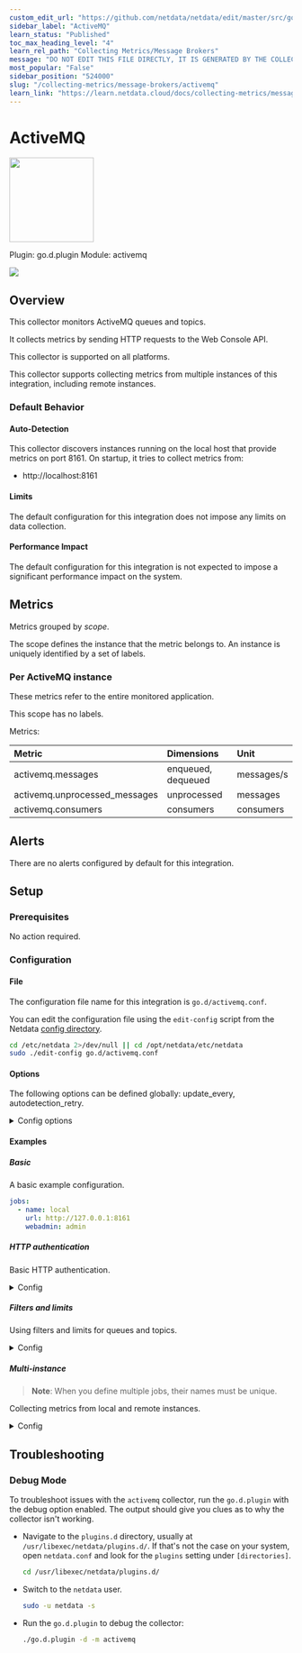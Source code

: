 ```yaml
---
custom_edit_url: "https://github.com/netdata/netdata/edit/master/src/go/collectors/go.d.plugin/modules/activemq/metadata.yaml"
sidebar_label: "ActiveMQ"
learn_status: "Published"
toc_max_heading_level: "4"
learn_rel_path: "Collecting Metrics/Message Brokers"
message: "DO NOT EDIT THIS FILE DIRECTLY, IT IS GENERATED BY THE COLLECTOR'S metadata.yaml FILE"
most_popular: "False"
sidebar_position: "524000"
slug: "/collecting-metrics/message-brokers/activemq"
learn_link: "https://learn.netdata.cloud/docs/collecting-metrics/message-brokers/activemq"
---
```



# ActiveMQ


<img src="https://netdata.cloud/img/activemq.png" width="150"/>


Plugin: go.d.plugin
Module: activemq

<img src="https://img.shields.io/badge/maintained%20by-Netdata-%2300ab44" />

## Overview

This collector monitors ActiveMQ queues and topics.

It collects metrics by sending HTTP requests to the Web Console API.

This collector is supported on all platforms.

This collector supports collecting metrics from multiple instances of this integration, including remote instances.


### Default Behavior

#### Auto-Detection

This collector discovers instances running on the local host that provide metrics on port 8161.
On startup, it tries to collect metrics from:

- http://localhost:8161


#### Limits

The default configuration for this integration does not impose any limits on data collection.

#### Performance Impact

The default configuration for this integration is not expected to impose a significant performance impact on the system.


## Metrics

Metrics grouped by *scope*.

The scope defines the instance that the metric belongs to. An instance is uniquely identified by a set of labels.



### Per ActiveMQ instance

These metrics refer to the entire monitored application.

This scope has no labels.

Metrics:

| Metric | Dimensions | Unit |
|:------|:----------|:----|
| activemq.messages | enqueued, dequeued | messages/s |
| activemq.unprocessed_messages | unprocessed | messages |
| activemq.consumers | consumers | consumers |



## Alerts

There are no alerts configured by default for this integration.


## Setup

### Prerequisites

No action required.

### Configuration

#### File

The configuration file name for this integration is `go.d/activemq.conf`.


You can edit the configuration file using the `edit-config` script from the
Netdata [config directory](/docs/netdata-agent/configuration#the-netdata-config-directory).

```bash
cd /etc/netdata 2>/dev/null || cd /opt/netdata/etc/netdata
sudo ./edit-config go.d/activemq.conf
```
#### Options

The following options can be defined globally: update_every, autodetection_retry.


<details><summary>Config options</summary>

| Name | Description | Default | Required |
|:----|:-----------|:-------|:--------:|
| update_every | Data collection frequency. | 1 | no |
| autodetection_retry | Recheck interval in seconds. Zero means no recheck will be scheduled. | 0 | no |
| url | Server URL. | http://localhost:8161 | yes |
| webadmin | Webadmin root path. | admin | yes |
| max_queues | Maximum number of concurrently collected queues. | 50 | no |
| max_topics | Maximum number of concurrently collected topics. | 50 | no |
| queues_filter | Queues filter. Syntax is [simple patterns](/docs/developer-and-contributor-corner/libnetdata/simple-patterns#simple-patterns). |  | no |
| topics_filter | Topics filter. Syntax is [simple patterns](/docs/developer-and-contributor-corner/libnetdata/simple-patterns#simple-patterns). |  | no |
| username | Username for basic HTTP authentication. |  | no |
| password | Password for basic HTTP authentication. |  | no |
| proxy_username | Username for proxy basic HTTP authentication. |  | no |
| proxy_password | Password for proxy basic HTTP authentication. |  | no |
| method | HTTP request method. | GET | no |
| timeout | HTTP request timeout. | 1 | no |
| body | HTTP request body. |  | no |
| headers | HTTP request headers. |  | no |
| not_follow_redirects | Redirect handling policy. Controls whether the client follows redirects. | no | no |
| tls_skip_verify | Server certificate chain and hostname validation policy. Controls whether the client performs this check. | no | no |
| tls_ca | Certification authority that the client uses when verifying the server's certificates. |  | no |
| tls_cert | Client TLS certificate. |  | no |
| tls_key | Client TLS key. |  | no |

</details>

#### Examples

##### Basic

A basic example configuration.

```yaml
jobs:
  - name: local
    url: http://127.0.0.1:8161
    webadmin: admin

```
##### HTTP authentication

Basic HTTP authentication.

<details><summary>Config</summary>

```yaml
jobs:
  - name: local
    url: http://127.0.0.1:8161
    webadmin: admin
    username: foo
    password: bar

```
</details>

##### Filters and limits

Using filters and limits for queues and topics.

<details><summary>Config</summary>

```yaml
jobs:
  - name: local
    url: http://127.0.0.1:8161
    webadmin: admin
    max_queues: 100
    max_topics: 100
    queues_filter: '!sandr* *'
    topics_filter: '!sandr* *'

```
</details>

##### Multi-instance

> **Note**: When you define multiple jobs, their names must be unique.

Collecting metrics from local and remote instances.


<details><summary>Config</summary>

```yaml
jobs:
  - name: local
    url: http://127.0.0.1:8161
    webadmin: admin

  - name: remote
    url: http://192.0.2.1:8161
    webadmin: admin

```
</details>



## Troubleshooting

### Debug Mode

To troubleshoot issues with the `activemq` collector, run the `go.d.plugin` with the debug option enabled. The output
should give you clues as to why the collector isn't working.

- Navigate to the `plugins.d` directory, usually at `/usr/libexec/netdata/plugins.d/`. If that's not the case on
  your system, open `netdata.conf` and look for the `plugins` setting under `[directories]`.

  ```bash
  cd /usr/libexec/netdata/plugins.d/
  ```

- Switch to the `netdata` user.

  ```bash
  sudo -u netdata -s
  ```

- Run the `go.d.plugin` to debug the collector:

  ```bash
  ./go.d.plugin -d -m activemq
  ```


